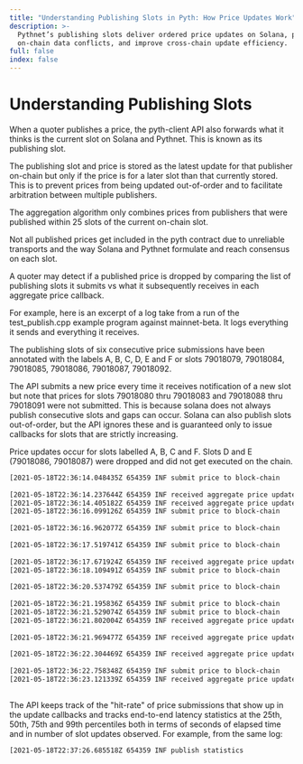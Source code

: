 ```yaml
---
title: "Understanding Publishing Slots in Pyth: How Price Updates Work"
description: >-
  Pythnet’s publishing slots deliver ordered price updates on Solana, prevent
  on-chain data conflicts, and improve cross-chain update efficiency.
full: false
index: false
---
```


# Understanding Publishing Slots

When a quoter publishes a price, the pyth-client API also forwards what it thinks is the current slot on Solana and Pythnet. This is known as its publishing slot.

The publishing slot and price is stored as the latest update for that publisher on-chain but only if the price is for a later slot than that currently stored. This is to prevent prices from being updated out-of-order and to facilitate arbitration between multiple publishers.

The aggregation algorithm only combines prices from publishers that were published within 25 slots of the current on-chain slot.

Not all published prices get included in the pyth contract due to unreliable transports and the way Solana and Pythnet formulate and reach consensus on each slot.

A quoter may detect if a published price is dropped by comparing the list of publishing slots it submits vs what it subsequently receives in each aggregate price callback.

For example, here is an excerpt of a log take from a run of the test_publish.cpp example program against mainnet-beta. It logs everything it sends and everything it receives.

The publishing slots of six consecutive price submissions have been annotated with the labels A, B, C, D, E and F or slots 79018079, 79018084, 79018085, 79018086, 79018087, 79018092.

The API submits a new price every time it receives notification of a new slot but note that prices for slots 79018080 thru 79018083 and 79018088 thru 79018091 were not submitted. This is because solana does not always publish consecutive slots and gaps can occur. Solana can also publish slots out-of-order, but the API ignores these and is guaranteed only to issue callbacks for slots that are strictly increasing.

Price updates occur for slots labelled A, B, C and F. Slots D and E (79018086, 79018087) were dropped and did not get executed on the chain.

```sh copy
[2021-05-18T22:36:14.048435Z 654359 INF submit price to block-chain             ] symbol=SYMBOL1/USD,price_type=price,price=0.116000,spread=0.001000,slot=79018079,sub_id=1
                                                                                                                                                          ^^ A ^^^
[2021-05-18T22:36:14.237644Z 654359 INF received aggregate price update         ] symbol=SYMBOL1/USD,price_type=price,status=trading,agg_price=0.112000,agg_spread=0.001000,valid_slot=79018076,pub_slot=79018077,my_price=0.112000,my_conf=0.001000,my_status=trading,my_slot=79018075
[2021-05-18T22:36:14.405182Z 654359 INF received aggregate price update         ] symbol=SYMBOL1/USD,price_type=price,status=trading,agg_price=0.113000,agg_spread=0.001000,valid_slot=79018077,pub_slot=79018078,my_price=0.113000,my_conf=0.001000,my_status=trading,my_slot=79018076
[2021-05-18T22:36:16.099126Z 654359 INF submit price to block-chain             ] symbol=SYMBOL1/USD,price_type=price,price=0.117000,spread=0.001000,slot=79018084,sub_id=1
                                                                                                                                                          ^^ B ^^^
[2021-05-18T22:36:16.962077Z 654359 INF submit price to block-chain             ] symbol=SYMBOL1/USD,price_type=price,price=0.118000,spread=0.001000,slot=79018085,sub_id=1
                                                                                                                                                          ^^ C ^^^
[2021-05-18T22:36:17.519741Z 654359 INF submit price to block-chain             ] symbol=SYMBOL1/USD,price_type=price,price=0.119000,spread=0.001000,slot=79018086,sub_id=1
                                                                                                                                                          ^^ D ^^^
[2021-05-18T22:36:17.671924Z 654359 INF received aggregate price update         ] symbol=SYMBOL1/USD,price_type=price,status=trading,agg_price=0.114000,agg_spread=0.001000,valid_slot=79018078,pub_slot=79018079,my_price=0.114000,my_conf=0.001000,my_status=trading,my_slot=79018077
[2021-05-18T22:36:18.109491Z 654359 INF submit price to block-chain             ] symbol=SYMBOL1/USD,price_type=price,price=0.120000,spread=0.001000,slot=79018087,sub_id=1
                                                                                                                                                          ^^ E ^^^
[2021-05-18T22:36:20.537479Z 654359 INF submit price to block-chain             ] symbol=SYMBOL1/USD,price_type=price,price=0.121000,spread=0.001000,slot=79018092,sub_id=1
                                                                                                                                                          ^^ F ^^^
[2021-05-18T22:36:21.195836Z 654359 INF submit price to block-chain             ] symbol=SYMBOL1/USD,price_type=price,price=0.122000,spread=0.001000,slot=79018093,sub_id=1
[2021-05-18T22:36:21.529074Z 654359 INF submit price to block-chain             ] symbol=SYMBOL1/USD,price_type=price,price=0.123000,spread=0.001000,slot=79018094,sub_id=1
[2021-05-18T22:36:21.802004Z 654359 INF received aggregate price update         ] symbol=SYMBOL1/USD,price_type=price,status=trading,agg_price=0.116000,agg_spread=0.001000,valid_slot=79018079,pub_slot=79018085,my_price=0.116000,my_conf=0.001000,my_status=trading,my_slot=79018079
                                                                                                                                                                                                                                                                               ^^ A ^^^
[2021-05-18T22:36:21.969477Z 654359 INF received aggregate price update         ] symbol=SYMBOL1/USD,price_type=price,status=trading,agg_price=0.117000,agg_spread=0.001000,valid_slot=79018085,pub_slot=79018087,my_price=0.117000,my_conf=0.001000,my_status=trading,my_slot=79018084
                                                                                                                                                                                                                                                                               ^^ B ^^^
[2021-05-18T22:36:22.304469Z 654359 INF received aggregate price update         ] symbol=SYMBOL1/USD,price_type=price,status=trading,agg_price=0.118000,agg_spread=0.001000,valid_slot=79018087,pub_slot=79018093,my_price=0.118000,my_conf=0.001000,my_status=trading,my_slot=79018085
                                                                                                                                                                                                                                                                               ^^ C ^^^
[2021-05-18T22:36:22.758348Z 654359 INF submit price to block-chain             ] symbol=SYMBOL1/USD,price_type=price,price=0.125000,spread=0.001000,slot=79018096,sub_id=1
[2021-05-18T22:36:23.121339Z 654359 INF received aggregate price update         ] symbol=SYMBOL1/USD,price_type=price,status=trading,agg_price=0.121000,agg_spread=0.001000,valid_slot=79018093,pub_slot=79018094,my_price=0.121000,my_conf=0.001000,my_status=trading,my_slot=79018092
                                                                                                                                                                                                                                                                               ^^ F ^^^
```

The API keeps track of the "hit-rate" of price submissions that show up in the update callbacks and tracks end-to-end latency statistics at the 25th, 50th, 75th and 99th percentiles both in terms of seconds of elapsed time and in number of slot updates observed. For example, from the same log:

```sh copy
[2021-05-18T22:37:26.685518Z 654359 INF publish statistics                      ] symbol=SYMBOL1/USD,price_type=price,num_sent=135,hit_rate=73.333333,secs_p25=2.000000,secs_p50=2.500000,secs_p75=3.000000,secs_p99=7.500000,slot_p25=4,slot_p50=4,slot_p75=6,slot_p99=16
```
